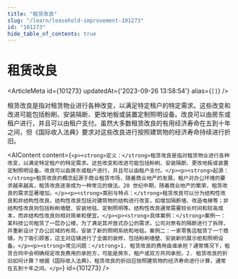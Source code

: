 ```yaml
---
title: "租赁改良"
slug: "/learn/leasehold-improvement-101273"
id: "101273"
hide_table_of_contents: true
---
```



# 租赁改良

<ArticleMeta id={101273} updatedAt={'2023-09-26 13:58:54'} alias={`[]`} />
<div className='border-solid border-b border-t-0 my-4 border-[var(--ifm-color-gray-300)]' />

租赁改良是指对租赁物业进行各种改变，以满足特定租户的特定需求。这些改变和改进可能包括粉刷、安装隔断、更改地板或装置定制照明设备。改良可以由房东或租户进行，并且可以由租户支付。虽然大多数租赁改良的有用经济寿命在五到十年之间，但《国际收入法典》要求对这些改良进行按照建筑物的经济寿命持续进行折旧。

<AIContent content={`<p><strong>定义：</strong>租赁改良是指对租赁物业进行各种改变，以满足特定租户的特定需求。这些改变和改进可能包括粉刷、安装隔断、更改地板或装置定制照明设备。改良可以由房东或租户进行，并且可以由租户支付。</p><p><strong>起源：</strong>租赁改良的概念起源于商业租赁市场，随着商业地产的发展，租户对办公环境的要求越来越高，租赁改良逐渐成为一种常见的做法。20 世纪中期，随着商业地产的繁荣，租赁改良的需求显著增加。</p><p><strong>类别与特点：</strong>租赁改良可以分为结构性改良和非结构性改良。结构性改良包括对建筑物的结构进行改变，如增加隔断墙、改造电梯等；非结构性改良则包括粉刷墙壁、安装地毯、定制照明等。结构性改良通常需要较长时间和较高成本，而非结构性改良则相对简单和便宜。</p><p><strong>具体案例：</strong>案例一：某科技公司租赁了一层办公楼，为了满足其开放式办公的需求，公司对原有的隔断进行了拆除，并重新设计了办公区域的布局，安装了新的照明系统和地毯。案例二：一家零售店租赁了一个商铺，为了吸引顾客，店主对店铺进行了全面的装修，包括粉刷墙壁、安装新的展示柜和照明设备。</p><p><strong>常见问题：</strong>1. 租赁改良的费用由谁承担？通常情况下，租赁合同中会明确规定改良费用的承担方，可能是房东、租户或双方共同承担。2. 租赁改良的折旧如何计算？根据《国际收入法典》，租赁改良的折旧应按照建筑物的经济寿命进行计算，通常在五到十年之间。</p>`} id={101273} />
